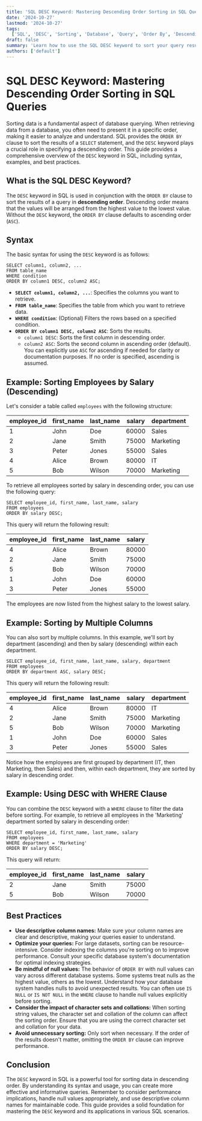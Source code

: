 ```yaml
---
title: 'SQL DESC Keyword: Mastering Descending Order Sorting in SQL Queries'
date: '2024-10-27'
lastmod: '2024-10-27'
tags:
  ['SQL', 'DESC', 'Sorting', 'Database', 'Query', 'Order By', 'Descending Order', 'SQL Tutorial']
draft: false
summary: 'Learn how to use the SQL DESC keyword to sort your query results in descending order. This comprehensive guide covers syntax, examples, and best practices for effective database querying.'
authors: ['default']
---
```


# SQL DESC Keyword: Mastering Descending Order Sorting in SQL Queries

Sorting data is a fundamental aspect of database querying. When retrieving data from a database, you often need to present it in a specific order, making it easier to analyze and understand. SQL provides the `ORDER BY` clause to sort the results of a `SELECT` statement, and the `DESC` keyword plays a crucial role in specifying a descending order. This guide provides a comprehensive overview of the `DESC` keyword in SQL, including syntax, examples, and best practices.

## What is the SQL DESC Keyword?

The `DESC` keyword in SQL is used in conjunction with the `ORDER BY` clause to sort the results of a query in **descending order**. Descending order means that the values will be arranged from the highest value to the lowest value. Without the `DESC` keyword, the `ORDER BY` clause defaults to ascending order (`ASC`).

## Syntax

The basic syntax for using the `DESC` keyword is as follows:

```plaintext
SELECT column1, column2, ...
FROM table_name
WHERE condition
ORDER BY column1 DESC, column2 ASC;
```

- **`SELECT column1, column2, ...`**: Specifies the columns you want to retrieve.
- **`FROM table_name`**: Specifies the table from which you want to retrieve data.
- **`WHERE condition`**: (Optional) Filters the rows based on a specified condition.
- **`ORDER BY column1 DESC, column2 ASC`**: Sorts the results.
  - `column1 DESC`: Sorts the first column in descending order.
  - `column2 ASC`: Sorts the second column in ascending order (default). You can explicitly use `ASC` for ascending if needed for clarity or documentation purposes. If no order is specified, ascending is assumed.

## Example: Sorting Employees by Salary (Descending)

Let's consider a table called `employees` with the following structure:

| employee_id | first_name | last_name | salary | department |
| ----------- | ---------- | --------- | ------ | ---------- |
| 1           | John       | Doe       | 60000  | Sales      |
| 2           | Jane       | Smith     | 75000  | Marketing  |
| 3           | Peter      | Jones     | 55000  | Sales      |
| 4           | Alice      | Brown     | 80000  | IT         |
| 5           | Bob        | Wilson    | 70000  | Marketing  |

To retrieve all employees sorted by salary in descending order, you can use the following query:

```plaintext
SELECT employee_id, first_name, last_name, salary
FROM employees
ORDER BY salary DESC;
```

This query will return the following result:

| employee_id | first_name | last_name | salary |
| ----------- | ---------- | --------- | ------ |
| 4           | Alice      | Brown     | 80000  |
| 2           | Jane       | Smith     | 75000  |
| 5           | Bob        | Wilson    | 70000  |
| 1           | John       | Doe       | 60000  |
| 3           | Peter      | Jones     | 55000  |

The employees are now listed from the highest salary to the lowest salary.

## Example: Sorting by Multiple Columns

You can also sort by multiple columns. In this example, we'll sort by department (ascending) and then by salary (descending) _within_ each department.

```plaintext
SELECT employee_id, first_name, last_name, salary, department
FROM employees
ORDER BY department ASC, salary DESC;
```

This query will return the following result:

| employee_id | first_name | last_name | salary | department |
| ----------- | ---------- | --------- | ------ | ---------- |
| 4           | Alice      | Brown     | 80000  | IT         |
| 2           | Jane       | Smith     | 75000  | Marketing  |
| 5           | Bob        | Wilson    | 70000  | Marketing  |
| 1           | John       | Doe       | 60000  | Sales      |
| 3           | Peter      | Jones     | 55000  | Sales      |

Notice how the employees are first grouped by department (IT, then Marketing, then Sales) and then, within each department, they are sorted by salary in descending order.

## Example: Using DESC with WHERE Clause

You can combine the `DESC` keyword with a `WHERE` clause to filter the data before sorting. For example, to retrieve all employees in the 'Marketing' department sorted by salary in descending order:

```plaintext
SELECT employee_id, first_name, last_name, salary
FROM employees
WHERE department = 'Marketing'
ORDER BY salary DESC;
```

This query will return:

| employee_id | first_name | last_name | salary |
| ----------- | ---------- | --------- | ------ |
| 2           | Jane       | Smith     | 75000  |
| 5           | Bob        | Wilson    | 70000  |

## Best Practices

- **Use descriptive column names:** Make sure your column names are clear and descriptive, making your queries easier to understand.
- **Optimize your queries:** For large datasets, sorting can be resource-intensive. Consider indexing the columns you're sorting on to improve performance. Consult your specific database system's documentation for optimal indexing strategies.
- **Be mindful of null values:** The behavior of `ORDER BY` with null values can vary across different database systems. Some systems treat nulls as the highest value, others as the lowest. Understand how your database system handles nulls to avoid unexpected results. You can often use `IS NULL` or `IS NOT NULL` in the `WHERE` clause to handle null values explicitly before sorting.
- **Consider the impact of character sets and collations:** When sorting string values, the character set and collation of the column can affect the sorting order. Ensure that you are using the correct character set and collation for your data.
- **Avoid unnecessary sorting:** Only sort when necessary. If the order of the results doesn't matter, omitting the `ORDER BY` clause can improve performance.

## Conclusion

The `DESC` keyword in SQL is a powerful tool for sorting data in descending order. By understanding its syntax and usage, you can create more effective and informative queries. Remember to consider performance implications, handle null values appropriately, and use descriptive column names for maintainable code. This guide provides a solid foundation for mastering the `DESC` keyword and its applications in various SQL scenarios.

